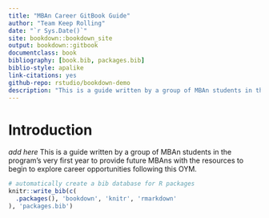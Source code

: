 ```yaml
--- 
title: "MBAn Career GitBook Guide"
author: "Team Keep Rolling"
date: "`r Sys.Date()`"
site: bookdown::bookdown_site
output: bookdown::gitbook
documentclass: book
bibliography: [book.bib, packages.bib]
biblio-style: apalike
link-citations: yes
github-repo: rstudio/bookdown-demo
description: "This is a guide written by a group of MBAn students in the program's very first year to provide future MBAns with the resources to begin to explore career opportunities following this OYM."
---
```


# Introduction {#Intro}

*add here*
This is a guide written by a group of MBAn students in the program's very first year to provide future MBAns with the resources to begin to explore career opportunities following this OYM.

```r
# automatically create a bib database for R packages
knitr::write_bib(c(
  .packages(), 'bookdown', 'knitr', 'rmarkdown'
), 'packages.bib')
```
